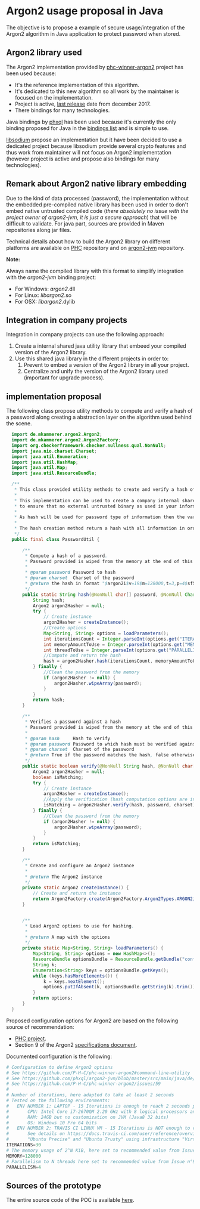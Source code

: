 = Argon2 usage proposal in Java =

The objective is to propose a example of secure usage/integration of the Argon2 algorithm in Java application to protect password when stored.

== Argon2 library used ==

The Argon2 implementation provided by [https://github.com/P-H-C/phc-winner-argon2 phc-winner-argon2] project has been used because:
* It's the reference implementation of this algorithm.
* It's dedicated to this new algorithm so all work by the maintainer is focused on the implementation.
* Project is active, [https://github.com/P-H-C/phc-winner-argon2/blob/master/CHANGELOG.md last release] date from december 2017.
* There bindings for many technologies.

Java bindings by [https://github.com/phxql/argon2-jvm phxql] has been used because it's currently the only binding proposed for Java in the [https://github.com/P-H-C/phc-winner-argon2#bindings bindings list] and is simple to use.

[https://download.libsodium.org/doc/ libsodium] propose an implementation but it have been decided to use a dedicated project because libsodium provide several crypto features and thus work from maintainer will not focus on Argon2 implementation (however project is active and propose also bindings for many technologies).

== Remark about Argon2 native library embedding ==

Due to the kind of data processed (password), the implementation without the embedded pre-compiled native library has been used in order to don't embed native untrusted compiled code (''there absolutely no issue with the project owner of argon2-jvm, it is just a secure approach'') that will be difficult to validate. For java part, sources are provided in Maven repositories along jar files.

Technical details about how to build the Argon2 library on different platforms are available on [https://github.com/P-H-C/phc-winner-argon2#usage PHC] repository and on [https://github.com/phxql/argon2-jvm/blob/master/docs/compile-argon2.md argon2-jvm] repository.


'''Note:'''

Always name the compiled library with this format to simplify integration with the ''argon2-jvm'' binding project:
* For Windows: ''argon2''.dll
* For Linux: ''libargon2''.so
* For OSX: ''libargon2''.dylib

== Integration in company projects ==

Integration in company projects can use the following approach:
# Create a internal shared java utility library that embeed your compiled version of the Argon2 library.
# Use this shared java library in the different projects in order to:
## Prevent to embed a version of the Argon2 library in all your project.
## Centralize and unify the version of the Argon2 library used (important for upgrade process).

== implementation proposal ==

The following class propose utility methods to compute and verify a hash of a password along creating a abstraction layer on the algorithm used behind the scene.

<syntaxhighlight lang="java">
  import de.mkammerer.argon2.Argon2;
  import de.mkammerer.argon2.Argon2Factory;
  import org.checkerframework.checker.nullness.qual.NonNull;
  import java.nio.charset.Charset;
  import java.util.Enumeration;
  import java.util.HashMap;
  import java.util.Map;
  import java.util.ResourceBundle;

  /**
   * This class provided utility methods to create and verify a hash of a password.
   *
   * This implementation can be used to create a company internal shared java utility library that embed your compiled version of the Argon2 library
   * to ensure that no external untrusted binary as used in your information system.
   *
   * As hash will be used for password type of information then the variant named "Argon2i" of Argon2 will be used.
   *
   * The hash creation method return a hash with all information in order to allow the application that need to verify the hash to be in a full stateless mode.
   */
  public final class PasswordUtil {

      /**
       * Compute a hash of a password.
       * Password provided is wiped from the memory at the end of this method
       *
       * @param password Password to hash
       * @param charset  Charset of the password
       * @return the hash in format "$argon2i$v=19$m=128000,t=3,p=4$sfSe5MewORVlg8cDtxOTbg$uqWx4mZvLI092oJ8ZwAjAWU0rrBSDQkOezxAuvrE5dM"
       */
      public static String hash(@NonNull char[] password, @NonNull Charset charset) {
          String hash;
          Argon2 argon2Hasher = null;
          try {
              // Create instance
              argon2Hasher = createInstance();
              //Create options
              Map<String, String> options = loadParameters();
              int iterationsCount = Integer.parseInt(options.get("ITERATIONS"));
              int memoryAmountToUse = Integer.parseInt(options.get("MEMORY"));
              int threadToUse = Integer.parseInt(options.get("PARALLELISM"));
              //Compute and return the hash
              hash = argon2Hasher.hash(iterationsCount, memoryAmountToUse, threadToUse, password, charset);
          } finally {
              //Clean the password from the memory
              if (argon2Hasher != null) {
                  argon2Hasher.wipeArray(password);
              }
          }
          return hash;
      }

      /**
       * Verifies a password against a hash
       * Password provided is wiped from the memory at the end of this method
       *
       * @param hash     Hash to verify
       * @param password Password to which hash must be verified against
       * @param charset  Charset of the password
       * @return True if the password matches the hash, false otherwise.
       */
      public static boolean verify(@NonNull String hash, @NonNull char[] password, @NonNull Charset charset) {
          Argon2 argon2Hasher = null;
          boolean isMatching;
          try {
              // Create instance
              argon2Hasher = createInstance();
              //Apply the verification (hash computation options are included in the hash itself)
              isMatching = argon2Hasher.verify(hash, password, charset);
          } finally {
              //Clean the password from the memory
              if (argon2Hasher != null) {
                  argon2Hasher.wipeArray(password);
              }
          }
          return isMatching;
      }

      /**
       * Create and configure an Argon2 instance
       *
       * @return The Argon2 instance
       */
      private static Argon2 createInstance() {
          // Create and return the instance
          return Argon2Factory.create(Argon2Factory.Argon2Types.ARGON2i);
      }


      /**
       * Load Argon2 options to use for hashing.
       *
       * @return A map with the options
       */
      private static Map<String, String> loadParameters() {
          Map<String, String> options = new HashMap<>();
          ResourceBundle optionsBundle = ResourceBundle.getBundle("config");
          String k;
          Enumeration<String> keys = optionsBundle.getKeys();
          while (keys.hasMoreElements()) {
              k = keys.nextElement();
              options.putIfAbsent(k, optionsBundle.getString(k).trim());
          }
          return options;
      }
  }
</syntaxhighlight>

Proposed configuration options for Argon2 are based on the following source of recommendation:
* [https://github.com/P-H-C/phc-winner-argon2/issues/59 PHC project].
* Section 9 of the Argon2 [https://github.com/P-H-C/phc-winner-argon2/blob/master/argon2-specs.pdf specifications document].

Documented configuration is the following:

<syntaxhighlight lang="python" highlight="15,17,19">
# Configuration to define Argon2 options
# See https://github.com/P-H-C/phc-winner-argon2#command-line-utility
# See https://github.com/phxql/argon2-jvm/blob/master/src/main/java/de/mkammerer/argon2/Argon2.java
# See https://github.com/P-H-C/phc-winner-argon2/issues/59
#
# Number of iterations, here adapted to take at least 2 seconds
# Tested on the following environments:
#   ENV NUMBER 1: LAPTOP - 15 Iterations is enough to reach 2 seconds processing time
#       CPU: Intel Core i7-2670QM 2.20 GHz with 8 logical processors and 4 cores
#       RAM: 24GB but no customization on JVM (Java8 32 bits)
#       OS: Windows 10 Pro 64 bits
#   ENV NUMBER 2: TRAVIS CI LINUX VM - 15 Iterations is NOT enough to reach 2 seconds processing time (processing time take 1 second)
#       See details on https://docs.travis-ci.com/user/reference/overview/#Virtualisation-Environment-vs-Operating-System
#       "Ubuntu Precise" and "Ubuntu Trusty" using infrastructure "Virtual machine on GCE" were used (GCE = Google Compute Engine)
ITERATIONS=30
# The memory usage of 2^N KiB, here set to recommended value from Issue n°9 of PHC project (128 MB)
MEMORY=128000
# Parallelism to N threads here set to recommended value from Issue n°9 of PHC project
PARALLELISM=4
</syntaxhighlight>

== Sources of the prototype ==

The entire source code of the POC is available [https://github.com/righettod/poc-argon2 here].
